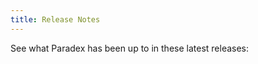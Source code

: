 ```yaml
---
title: Release Notes
---
```


See what Paradex has been up to in these latest releases: 

<CardGroup cols={2}>
<Card
  title="v1.113"
  href="/release-notes/v-1-113"
>
</Card>
<Card
  title="v1.112"
  href="/release-notes/v-1-112"
>
</Card>
</CardGroup>
